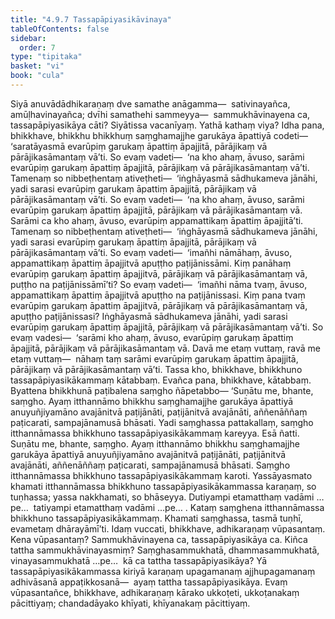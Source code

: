 ```yaml
---
title: "4.9.7 Tassapāpiyasikāvinaya"
tableOfContents: false
sidebar:
  order: 7
type: "tipitaka"
basket: "vi"
book: "cula"
---
```



<DynamicBreadcrumb />

<Division number="238" book="cula">

<Paragraph number="981" book="cula">
Siyā anuvādādhikaraṇaṃ dve samathe anāgamma—  sativinayañca, amūḷhavinayañca; dvīhi samathehi sammeyya—  sammukhāvinayena ca, tassapāpiyasikāya cāti? Siyātissa vacanīyaṃ. Yathā kathaṃ viya? Idha pana, bhikkhave, bhikkhu bhikkhuṃ saṃghamajjhe garukāya āpattiyā codeti—  ‘saratāyasmā evarūpiṃ garukaṃ āpattiṃ āpajjitā, pārājikaṃ vā pārājikasāmantaṃ vā’ti. So evaṃ vadeti—  ‘na kho ahaṃ, āvuso, sarāmi evarūpiṃ garukaṃ āpattiṃ āpajjitā, pārājikaṃ vā pārājikasāmantaṃ vā’ti. Tamenaṃ so nibbeṭhentaṃ ativeṭheti—  ‘iṅghāyasmā sādhukameva jānāhi, yadi sarasi evarūpiṃ garukaṃ āpattiṃ āpajjitā, pārājikaṃ vā pārājikasāmantaṃ vā’ti. So evaṃ vadeti—  ‘na kho ahaṃ, āvuso, sarāmi evarūpiṃ garukaṃ āpattiṃ āpajjitā, pārājikaṃ vā pārājikasāmantaṃ vā. Sarāmi ca kho ahaṃ, āvuso, evarūpiṃ appamattikaṃ āpattiṃ āpajjitā’ti. Tamenaṃ so nibbeṭhentaṃ ativeṭheti—  ‘iṅghāyasmā sādhukameva jānāhi, yadi sarasi evarūpiṃ garukaṃ āpattiṃ āpajjitā, pārājikaṃ vā pārājikasāmantaṃ vā’ti. So evaṃ vadeti—  ‘imañhi nāmāhaṃ, āvuso, appamattikaṃ āpattiṃ āpajjitvā apuṭṭho paṭijānissāmi. Kiṃ panāhaṃ evarūpiṃ garukaṃ āpattiṃ āpajjitvā, pārājikaṃ vā pārājikasāmantaṃ vā, puṭṭho na paṭijānissāmī’ti? So evaṃ vadeti—  ‘imañhi nāma tvaṃ, āvuso, appamattikaṃ āpattiṃ āpajjitvā apuṭṭho na paṭijānissasi. Kiṃ pana tvaṃ evarūpiṃ garukaṃ āpattiṃ āpajjitvā, pārājikaṃ vā pārājikasāmantaṃ vā, apuṭṭho paṭijānissasi? Iṅghāyasmā sādhukameva jānāhi, yadi sarasi evarūpiṃ garukaṃ āpattiṃ āpajjitā, pārājikaṃ vā pārājikasāmantaṃ vā’ti. So evaṃ vadesi—  ‘sarāmi kho ahaṃ, āvuso, evarūpiṃ garukaṃ āpattiṃ āpajjitā, pārājikaṃ vā pārājikasāmantaṃ vā. Davā me etaṃ vuttaṃ, ravā me etaṃ vuttaṃ—  nāhaṃ taṃ sarāmi evarūpiṃ garukaṃ āpattiṃ āpajjitā, pārājikaṃ vā pārājikasāmantaṃ vā’ti. Tassa kho, bhikkhave, bhikkhuno tassapāpiyasikākammaṃ kātabbaṃ. Evañca pana, bhikkhave, kātabbaṃ. Byattena bhikkhunā paṭibalena saṃgho ñāpetabbo—
</Paragraph>

<Paragraph number="982" book="cula">
‘Suṇātu me, bhante, saṃgho. Ayaṃ itthannāmo bhikkhu saṃghamajjhe garukāya āpattiyā anuyuñjiyamāno avajānitvā paṭijānāti, paṭijānitvā avajānāti, aññenāññaṃ paṭicarati, sampajānamusā bhāsati. Yadi saṃghassa pattakallaṃ, saṃgho itthannāmassa bhikkhuno tassapāpiyasikākammaṃ kareyya. Esā ñatti.
</Paragraph>

<Paragraph number="983" book="cula">
Suṇātu me, bhante, saṃgho. Ayaṃ itthannāmo bhikkhu saṃghamajjhe garukāya āpattiyā anuyuñjiyamāno avajānitvā paṭijānāti, paṭijānitvā avajānāti, aññenāññaṃ paṭicarati, sampajānamusā bhāsati. Saṃgho itthannāmassa bhikkhuno tassapāpiyasikākammaṃ karoti. Yassāyasmato khamati itthannāmassa bhikkhuno tassapāpiyasikākammassa karaṇaṃ, so tuṇhassa; yassa nakkhamati, so bhāseyya.
</Paragraph>

<Paragraph number="984" book="cula">
Dutiyampi etamatthaṃ vadāmi …pe…  tatiyampi etamatthaṃ vadāmi …pe… .
</Paragraph>

<Paragraph number="985" book="cula">
Kataṃ saṃghena itthannāmassa bhikkhuno tassapāpiyasikākammaṃ. Khamati saṃghassa, tasmā tuṇhī, evametaṃ dhārayāmī’ti.
</Paragraph>

<Paragraph number="986" book="cula">
Idaṃ vuccati, bhikkhave, adhikaraṇaṃ vūpasantaṃ. Kena vūpasantaṃ? Sammukhāvinayena ca, tassapāpiyasikāya ca. Kiñca tattha sammukhāvinayasmiṃ? Saṃghasammukhatā, dhammasammukhatā, vinayasammukhatā …pe…  kā ca tattha tassapāpiyasikāya? Yā tassapāpiyasikākammassa kiriyā karaṇaṃ upagamanaṃ ajjhupagamanaṃ adhivāsanā appaṭikkosanā—  ayaṃ tattha tassapāpiyasikāya. Evaṃ vūpasantañce, bhikkhave, adhikaraṇaṃ kārako ukkoṭeti, ukkoṭanakaṃ pācittiyaṃ; chandadāyako khīyati, khīyanakaṃ pācittiyaṃ.
</Paragraph>
</Division>
